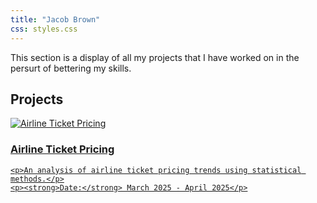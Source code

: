 ```yaml
---
title: "Jacob Brown"
css: styles.css
---
```


This section is a display of all my projects that I have worked on in the persurt of bettering my skills.

## Projects

<div class="project">
  <a href="Stats 425/final.html" class="project-link">
    <img src="Stats 425/pairline.jpg" alt="Airline Ticket Pricing" class="project-image" />
    <h3>Airline Ticket Pricing</h3>
    <p>An analysis of airline ticket pricing trends using statistical methods.</p>
    <p><strong>Date:</strong> March 2025 - April 2025</p>
  </a>
</div>